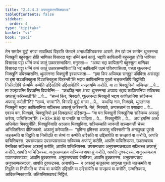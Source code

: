 ```yaml
---
title: "2.4.4.3 अफासुकरणसिक्खापद"
tableOfContents: false
sidebar:
  order: 4
type: "tipitaka"
basket: "vi"
book: "paci"
---
```



<DynamicBreadcrumb />

<Division number="941" book="paci">

<Paragraph number="2901" book="paci">
तेन समयेन बुद्धो भगवा सावत्थियं विहरति जेतवने अनाथपिण्डिकस्स आरामे. तेन खो पन समयेन थुल्लनन्दा भिक्खुनी बहुस्सुता होति भाणिका विसारदा पट्टा धम्मिं कथं कातुं. भद्दापि कापिलानी बहुस्सुता होति भाणिका विसारदा पट्टा धम्मिं कथं कातुं उळारसम्भाविता. मनुस्सा—  “अय्या भद्दा कापिलानी बहुस्सुता भाणिका विसारदा पट्टा धम्मिं कथं कातुं उळारसम्भाविता”ति भद्दं कापिलानिं पठमं पयिरुपासित्वा, पच्छा थुल्लनन्दं भिक्खुनिं पयिरुपासन्ति. थुल्लनन्दा भिक्खुनी इस्सापकता—  “इमा किर अप्पिच्छा सन्तुट्ठा पविवित्ता असंसट्ठा या इमा सञ्ञत्तिबहुला विञ्ञत्तिबहुला विहरन्ती”ति भद्दाय कापिलानिया पुरतो चङ्कमतिपि तिट्ठतिपि निसीदतिपि सेय्यम्पि कप्पेति उद्दिसतिपि उद्दिसापेतिपि सज्झायम्पि करोति.
</Paragraph>

<Paragraph number="2902" book="paci">
या ता भिक्खुनियो अप्पिच्छा …पे…  ता उज्झायन्ति खिय्यन्ति विपाचेन्ति—  “कथञ्हि नाम अय्या थुल्लनन्दा अय्याय भद्दाय कापिलानिया सञ्चिच्च अफासुं करिस्सती”ति …पे…  “सच्चं किर, भिक्खवे, थुल्लनन्दा भिक्खुनी भद्दाय कापिलानिया सञ्चिच्च अफासुं करोती”ति? “सच्चं, भगवा”ति. विगरहि बुद्धो भगवा …पे…  कथञ्हि नाम, भिक्खवे, थुल्लनन्दा भिक्खुनी भद्दाय कापिलानिया सञ्चिच्च अफासुं करिस्सति. नेतं, भिक्खवे, अप्पसन्नानं वा पसादाय …पे…  एवञ्च पन, भिक्खवे, भिक्खुनियो इमं सिक्खापदं उद्दिसन्तु—
</Paragraph>

</Division>
<Division number="942" book="paci">

<Paragraph number="2903" book="paci">
<Emphasis>“या पन भिक्खुनी भिक्खुनिया सञ्चिच्च अफासुं करेय्य, पाचित्तियन्”</Emphasis>ति. (*33*:<Emphasis>88</Emphasis>)
</Paragraph>

</Division>
<Division number="943" book="paci">

<Paragraph number="2904" book="paci">
<Emphasis>या पना</Emphasis>ति या यादिसा …पे…  <Emphasis>भिक्खुनी</Emphasis>ति …पे…  अयं इमस्मिं अत्थे अधिप्पेता भिक्खुनीति.
</Paragraph>

<Paragraph number="2905" book="paci">
<Emphasis>भिक्खुनिया</Emphasis>ति अञ्ञाय भिक्खुनिया.
</Paragraph>

<Paragraph number="2906" book="paci">
<Emphasis>सञ्चिच्चा</Emphasis>ति जानन्ती सञ्जानन्ती चेच्च अभिवितरित्वा वीतिक्कमो.
</Paragraph>

<Paragraph number="2907" book="paci">
<Emphasis>अफासुं करेय्या</Emphasis>ति—  “इमिना इमिस्सा अफासु भविस्सती”ति अनापुच्छा पुरतो चङ्कमति वा तिट्ठति वा निसीदति वा सेय्यं वा कप्पेति उद्दिसति वा उद्दिसापेति वा सज्झायं वा करोति, आपत्ति पाचित्तियस्स.
</Paragraph>

</Division>
<Division number="944" book="paci">

<Paragraph number="2908" book="paci">
उपसम्पन्नाय उपसम्पन्नसञ्ञा सञ्चिच्च अफासुं करोति, आपत्ति पाचित्तियस्स. उपसम्पन्नाय वेमतिका सञ्चिच्च अफासुं करोति, आपत्ति पाचित्तियस्स. उपसम्पन्नाय अनुपसम्पन्नसञ्ञा सञ्चिच्च अफासुं करोति, आपत्ति पाचित्तियस्स.
</Paragraph>

<Paragraph number="2909" book="paci">
अनुपसम्पन्नाय सञ्चिच्च अफासुं करोति, आपत्ति दुक्कटस्स. अनुपसम्पन्नाय उपसम्पन्नसञ्ञा, आपत्ति दुक्कटस्स. अनुपसम्पन्नाय वेमतिका, आपत्ति दुक्कटस्स. अनुपसम्पन्नाय अनुपसम्पन्नसञ्ञा, आपत्ति दुक्कटस्स.
</Paragraph>

</Division>
<Division number="945" book="paci">

<Paragraph number="2910" book="paci">
अनापत्ति—  न अफासुं कत्तुकामा आपुच्छा पुरतो चङ्कमति वा तिट्ठति वा निसीदति वा सेय्यं वा कप्पेति उद्दिसति वा उद्दिसापेति वा सज्झायं वा करोति, उम्मत्तिकाय, आदिकम्मिकायाति.

</Paragraph>
</Division>

<Paragraph number="2911" type="center" book="paci">
ततियसिक्खापदं निट्ठितं.
</Paragraph>
